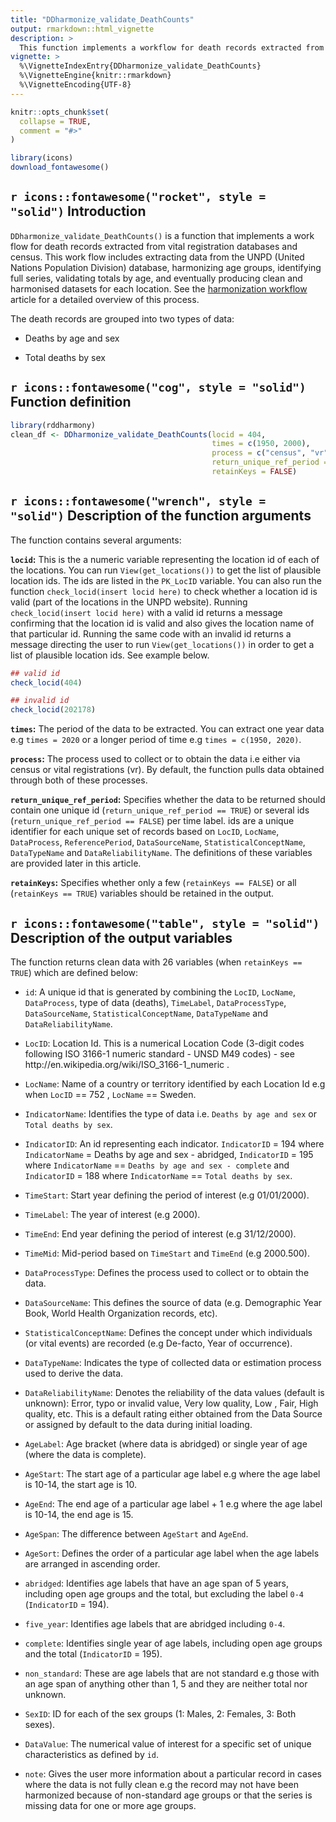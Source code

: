 ```yaml
---
title: "DDharmonize_validate_DeathCounts"
output: rmarkdown::html_vignette
description: >
  This function implements a workflow for death records extracted from vital registration databases and census. This workflow includes extracting data from DemoData, harmonizing age groups, identifying full series, validating totals and by sex, eventually producing clean and harmonised datasets for each location. 
vignette: >
  %\VignetteIndexEntry{DDharmonize_validate_DeathCounts}
  %\VignetteEngine{knitr::rmarkdown}
  %\VignetteEncoding{UTF-8}
---
```


```r
knitr::opts_chunk$set(
  collapse = TRUE,
  comment = "#>"
)

```

```r
library(icons)
download_fontawesome()

```

## `r icons::fontawesome("rocket", style = "solid")` Introduction

`DDharmonize_validate_DeathCounts()` is a function that implements a work flow for death records extracted from vital registration databases and census. This work flow includes extracting data from the UNPD (United Nations Population Division) database, harmonizing age groups, identifying full series, validating totals by age, and eventually producing clean and harmonised datasets for each location. See the [harmonization workflow](https://shelmith-kariuki.github.io/rddharmony/articles/Harmonization_Workflow.html) article for a detailed overview of this process.

The death records are grouped into two types of data:

+ Deaths by age and sex

+ Total deaths by sex

## `r icons::fontawesome("cog", style = "solid")` Function definition

```r
library(rddharmony)
clean_df <- DDharmonize_validate_DeathCounts(locid = 404,
                                             times = c(1950, 2000),
                                             process = c("census", "vr"),
                                             return_unique_ref_period = TRUE,
                                             retainKeys = FALSE)
```

## `r icons::fontawesome("wrench", style = "solid")` Description of the function arguments

The function contains several arguments:

**`locid`:** This is the a numeric variable representing the location id of each of the locations. You can run `View(get_locations())` to get the list of plausible location ids. The ids are listed in the `PK_LocID` variable. 
You can also run the function `check_locid(insert locid here)` to check whether a location id is valid (part of the locations in the UNPD website). Running `check_locid(insert locid here)` with a valid id returns a message confirming that the location id is valid and also gives the location name of that particular id. Running the same code with an invalid id returns a message directing the user to run `View(get_locations())` in order to get a list of plausible location ids. See example below.

```r
## valid id
check_locid(404)

## invalid id
check_locid(202178)
```


**`times`:** The period of the data to be extracted. You can extract one year data e.g `times = 2020` or a longer period of time e.g `times = c(1950, 2020)`.

**`process`:** The process used to collect or to obtain the data i.e either via census or vital registrations (vr). By default, the function pulls data obtained through both of these processes.

**`return_unique_ref_period`:** Specifies whether the data to be returned should contain one unique id (`return_unique_ref_period == TRUE`) or several ids (`return_unique_ref_period == FALSE`) per time label. ids are a unique identifier for each unique set of records based on `LocID`, `LocName`, `DataProcess`, `ReferencePeriod`, `DataSourceName`, `StatisticalConceptName`, `DataTypeName` and `DataReliabilityName`. The definitions of these variables are provided later in this article.

**`retainKeys`:** Specifies whether only a few (`retainKeys == FALSE`) or all (`retainKeys == TRUE`) variables should be retained in the output.

## `r icons::fontawesome("table", style = "solid")` Description of the output variables

The function returns clean data with 26 variables (when `retainKeys == TRUE`) which are defined below:

+ `id`: A unique id that is generated by combining the `LocID`, `LocName`, `DataProcess`, type of data (deaths), `TimeLabel`, `DataProcessType`, `DataSourceName`, `StatisticalConceptName`, `DataTypeName` and `DataReliabilityName`.

+ `LocID`: Location Id. This is a numerical Location Code (3-digit codes following ISO 3166-1 numeric standard - UNSD M49 codes) - see http://en.wikipedia.org/wiki/ISO_3166-1_numeric .

+ `LocName`: Name of a country or territory identified by each Location Id e.g when `LocID` == 752 , `LocName` == Sweden.

+ `IndicatorName`: Identifies the type of data i.e. `Deaths by age and sex` or `Total deaths by sex`.

+ `IndicatorID`: An id representing each indicator. `IndicatorID` = 194 where `IndicatorName` = Deaths by age and sex - abridged, `IndicatorID` = 195 where `IndicatorName` == `Deaths by age and sex - complete` and `IndicatorID` = 188 where `IndicatorName` == `Total deaths by sex`.

+ `TimeStart`: Start year defining the period of interest (e.g 01/01/2000).

+ `TimeLabel`: The year of interest (e.g 2000).

+ `TimeEnd`: End year defining the period of interest (e.g 31/12/2000).

+ `TimeMid`: Mid-period based on `TimeStart` and `TimeEnd` (e.g 2000.500).

+ `DataProcessType`:  Defines the process used to collect or to obtain the data.

+ `DataSourceName`: This defines the source of data (e.g. Demographic Year Book, World Health Organization records, etc).

+ `StatisticalConceptName`: Defines the concept under which individuals (or vital events) are recorded (e.g De-facto, Year of occurrence).

+ `DataTypeName`: Indicates the type of collected data or estimation process used to derive the data.

+ `DataReliabilityName`: Denotes the reliability of the data values (default is unknown): Error, typo or invalid value, Very low quality, Low , Fair, High quality, etc. This is a default rating either obtained from the Data Source or assigned by default to the data during initial loading.

+ `AgeLabel`: Age bracket (where data is abridged) or single year of age (where the data is complete).

+ `AgeStart`: The start age of a particular age label e.g where the age label is 10-14, the start age is 10.      

+ `AgeEnd`: The end age of a particular age label + 1 e.g where the age label is 10-14, the end age is 15.
 
+ `AgeSpan`: The difference between `AgeStart` and `AgeEnd`.

+ `AgeSort`: Defines the order of a particular age label when the age labels are arranged in ascending order.

+ `abridged`: Identifies age labels that have an age span of 5 years, including open age groups and the total, but
excluding the label `0-4` (`IndicatorID` = 194).      

+ `five_year`: Identifies age labels that are abridged including `0-4`.             

+ `complete`: Identifies single year of age labels, including open age groups and the total (`IndicatorID` = 195). 

+ `non_standard`: These are age labels that are not standard e.g those with an age span of anything other than 1, 5 and they are neither total nor unknown.   

+ `SexID`: ID for each of the sex groups (1: Males, 2: Females, 3: Both sexes).        

+ `DataValue`: The numerical value of interest for a specific set of unique characteristics as defined by `id`.    

+ `note`:  Gives the user more information about a particular record in cases where the data is not fully clean e.g the record may not have been harmonized because of non-standard age groups or that the series is missing data for one or more age groups.                
